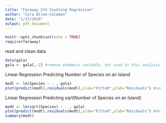 ```yaml
---
title: "Faraway Ch3 Counting Regression"
author: "Cora Allen-Coleman"
date: "1/17/2018"
output: pdf_document
---
```


```r
knitr::opts_chunk$set(echo = TRUE)
require(faraway)
```

read and clean data
```r
data(gala)
gala <- gala[,-2] #remove endemics variable, not used in this analysis
```

Linear Regression Predicting Number of Species on an Island
```r
modl <- lm(Species ~ . , gala)
plot(predict(modl),residuals(modl),xlab="Fitted",ylab="Residuals") #nonconstant variance
```

Linear Regression Predicting sqrt(Number of Species on an Island)
```r
modt <- lm(sqrt(Species) ~ . , gala)
plot(predict(modt),residuals(modt),xlab="Fitted",ylab="Residuals") #better variance
summary(modt)
```